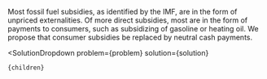 

Most fossil fuel subsidies, as identified by the IMF, are in the form of unpriced externalities. Of more direct subsidies, most are in the form of payments to consumers, such as subsidizing of gasoline or heating oil. We propose that consumer subsidies be replaced by neutral cash payments.

  <SolutionDropdown 
    problem={problem} 
    solution={solution}
  >
    {children}
  </SolutionDropdown>
